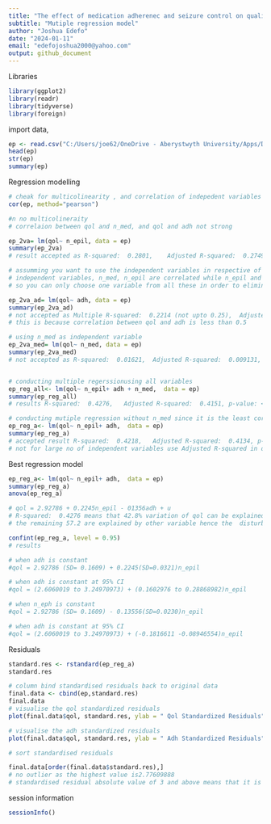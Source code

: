 ```yaml
---
title: "The effect of medication adherenec and seizure control on quality of life"
subtitle: "Mutiple regression model"
author: "Joshua Edefo"
date: "2024-01-11"
email: "edefojoshua2000@yahoo.com"
output: github_document
---
```

Libraries
```r
library(ggplot2)
library(readr)
library(tidyverse)
library(foreign)

```
import data,

```r
ep <- read.csv("C:/Users/joe62/OneDrive - Aberystwyth University/Apps/Desktop/R code/ep.csv")
head(ep)
str(ep)
summary(ep)

```

Regression modelling

```r
# cheak for multicolinearity , and correlation of indepedent variables with dependent variable
cor(ep, method="pearson")

#n no multicolineraity
# correlaion between qol and n_med, and qol and adh not strong 

ep_2va= lm(qol~ n_epil, data = ep)
summary(ep_2va)
# result accepted as R-squared:  0.2801,	Adjusted R-squared:  0.2749,  p-value: 1.511e-11 

# assumming you want to use the independent variables in respective of their correlation with dependent variable
# independent variables, n_med, n_epil are correlated while n_epil and adh are also corellated, 
# so you can only choose one variable from all these in order to eliminate multicolinearity

ep_2va_ad= lm(qol~ adh, data = ep)
summary(ep_2va_ad)
# not accepted as Multiple R-squared:  0.2214 (not upto 0.25),	Adjusted R-squared:  0.2158, even though p-value: 3.909e-09
# this is because correlation between qol and adh is less than 0.5

# using n_med as independent variable
ep_2va_med= lm(qol~ n_med, data = ep)
summary(ep_2va_med)
# not accepted as R-squared:  0.01621,	Adjusted R-squared:  0.009131,  p-value: 0.1325 not significant


# conducting multiple regerssionusing all variables
ep_reg_all<- lm(qol~ n_epil+ adh + n_med,  data = ep)
summary(ep_reg_all)
# results R-squared:  0.4276,	Adjusted R-squared:  0.4151, p-value: < 2.2e-16

# conducting mutiple regression without n_med since it is the least correlated
ep_reg_a<- lm(qol~ n_epil+ adh,  data = ep)
summary(ep_reg_a)
# accepted result R-squared:  0.4218,	Adjusted R-squared:  0.4134, p-value: < 2.2e-16
# not for large no of independent variables use Adjusted R-squared in order to resolve over fitting
```

Best regression model

```r
ep_reg_a<- lm(qol~ n_epil+ adh,  data = ep)
summary(ep_reg_a)
anova(ep_reg_a)

# qol = 2.92786 + 0.2245n_epil - 01356adh + u
# R-squared:  0.4276 means that 42.8% variation of qol can be explained by n_epil and adh while 
# the remaining 57.2 are explained by other variable hence the  disturbance term (u)

confint(ep_reg_a, level = 0.95)
# results 

# when adh is constant
#qol = 2.92786 (SD= 0.1609) + 0.2245(SD=0.0321)n_epil 

# when adh is constant at 95% CI
#qol = (2.6060019 to 3.24970973) + (0.1602976 to 0.28868982)n_epil 

# when n_eph is constant
#qol = 2.92786 (SD= 0.1609) - 0.13556(SD=0.0230)n_epil 

# when adh is constant at 95% CI
#qol = (2.6060019 to 3.24970973) + (-0.1816611 -0.08946554)n_epil 
```

Residuals
```r

standard.res <- rstandard(ep_reg_a)
standard.res

# column bind standardised residuals back to original data
final.data <- cbind(ep,standard.res)
final.data
# visualise the qol standardized residuals
plot(final.data$qol, standard.res, ylab = " Qol Standardized Residuals", xlab = "X", abline (0,0))

# visualise the adh standardized residuals
plot(final.data$qol, standard.res, ylab = " Adh Standardized Residuals", xlab = "X", abline (0,0))

# sort standardised residuals

final.data[order(final.data$standard.res),]
# no outlier as the highest value is2.77609888
# standardised residual absolute value of 3 and above means that it is outlier
```
session information
```r
sessionInfo()
```